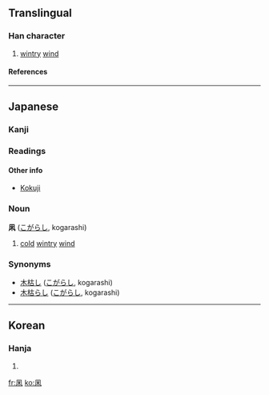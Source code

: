 ==Translingual==
===Han character===
{{Han char|rn=16|rad=几|as=04|sn=6|four=|canj=竹弓木 (HND), XX竹弓木 (XXHND)}}
# [[wintry]] [[wind]]
====References====
{{Han ref|kx=0134.121|dkj=01757|dj=0299.250|hdz=10277.011|uh=51E9|ud=20969}}
----
==Japanese==
===Kanji===
{{ja-kanji|grade=|rs=几04}}
===Readings===
{{ja-readings|kun=[[こがらし]] (kogarashi)}}
====Other info====
*[[Kokuji]]
===Noun===
'''凩''' ([[こがらし]], kogarashi)

#[[cold]] [[wintry]] [[wind]]
===Synonyms===
*[[木枯し]] ([[こがらし]], kogarashi)
*[[木枯らし]]  ([[こがらし]], kogarashi)
----
==Korean==
===Hanja===
{{ko-hanja|hangeul=목|rv=mok|mr=mok}}
# {{defn|Korean}}

[[fr:凩]]
[[ko:凩]]